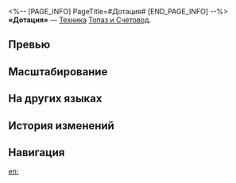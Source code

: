 <%-- [PAGE_INFO]
PageTitle=#Дотация#
[END_PAGE_INFO] --%>
{{Навык Инфобокс
|Название         = Дотация
|Изображение      = Навык Дотация.png
|Персонаж         = Топаз и Счетовод
|Тип              = Техника
|Тэг              = Усиление
|УронСтойк        = 
|ЭнергияГен       = 
|Энергия          = 
|Длительность     = 
|Описание         = Топаз призывает Счетовода, который может автоматически находить обычные сундуки и свинок-копилок в определённом радиусе.<br />Использование техники восстанавливает 60 ед. энергии Топаз в следующем бою после первой атаки Счетовода.<br />После использования техники и победы над противником в открытом мире, если Счетовод остаётся в отряде, то при получении кредитов отряд дополнительно получает небольшое количество кредитов. За один земной день можно получить до 10&nbsp;000 кредитов.<br />После использования техники и победы над противником в Виртуальной вселенной и Расходящейся вселенной отряд дополнительно получает небольшое количество космических фрагментов и имеет небольшой шанс получить 1 случайную диковину.
|Свойство1        = 
|Масштабирование1 = 
}}
'''«Дотация»''' — [[Техника]] [[Топаз и Счетовод]].

==Превью==
{{Превью
|Файл = Дотация Превью
}}

==Масштабирование==


==На других языках==
{{На других языках
|en   = Explicit Subsidy
|zhs  = 明补
|zht  = 明補
|ja   = {{Rubi|公的支援金|こうてきしえんきん}}
|ko   = 공적 지원금
|es   = Subsidio explícito
|fr   = Subvention explicite
|ru   = Дотация
|th   = Explicit Subsidy
|vi   = Trợ Cấp
|de   = Explizite Subvention
|id   = Explicit Subsidy
|pt   = Subsídio Explícito
}}

==История изменений==
{{История изменений|3.5}}

==Навигация==
{{Навык Навбокс|Топаз и Счетовод}}

[[en:]]